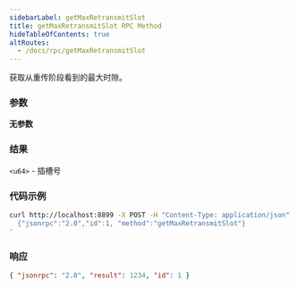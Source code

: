 ```yaml
---
sidebarLabel: getMaxRetransmitSlot
title: getMaxRetransmitSlot RPC Method
hideTableOfContents: true
altRoutes:
  - /docs/rpc/getMaxRetransmitSlot
---
```


获取从重传阶段看到的最大时隙。

<DocSideBySide>

<DocLeftSide>

### 参数

**无参数**

### 结果

`<u64>` - 插槽号

</DocLeftSide>

<DocRightSide>

### 代码示例

```bash
curl http://localhost:8899 -X POST -H "Content-Type: application/json" -d '
  {"jsonrpc":"2.0","id":1, "method":"getMaxRetransmitSlot"}
'
```

### 响应

```json
{ "jsonrpc": "2.0", "result": 1234, "id": 1 }
```

</DocRightSide>
</DocSideBySide>
